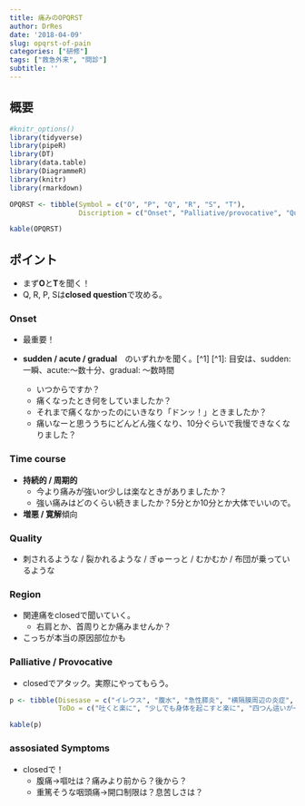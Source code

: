 ```yaml
---
title: 痛みのOPQRST
author: DrRes
date: '2018-04-09'
slug: opqrst-of-pain
categories: ["研修"]
tags: ["救急外来", "問診"]
subtitle: ''
---
```


## 概要

```r
#knitr_options()
library(tidyverse)
library(pipeR)
library(DT)
library(data.table)
library(DiagrammeR)
library(knitr)
library(rmarkdown)
```


```r
OPQRST <- tibble(Symbol = c("O", "P", "Q", "R", "S", "T"),
                 Discription = c("Onset", "Palliative/provocative", "Quality", "Region", "assosiated Symptoms", "Time course"))

kable(OPQRST)
```

## ポイント

* まず**O**と**T**を聞く！
* Q, R, P, Sは**closed question**で攻める。

### Onset 

* 最重要！
* **sudden / acute / gradual**　のいずれかを聞く。[^1]
[^1]: 目安は、sudden:一瞬、acute:〜数十分、gradual: 〜数時間

    - いつからですか？
    - 痛くなったとき何をしていましたか？
    - それまで痛くなかったのにいきなり「ドンッ！」ときましたか？
    - 痛いなーと思ううちにどんどん強くなり、10分ぐらいで我慢できなくなりました？
    
### Time course

* **持続的 / 周期的**
    - 今より痛みが強いor少しは楽なときがありましたか？
    - 強い痛みはどのくらい続きましたか？5分とか10分とか大体でいいので。
    
* **増悪 / 寛解**傾向
    
### Quality
* 刺されるような / 裂かれるような / ぎゅーっと / むかむか / 布団が乗っているような

### Region

* 関連痛をclosedで聞いていく。
    - 右肩とか、首周りとか痛みませんか？
* こっちが本当の原因部位かも

### Palliative / Provocative

* closedでアタック。実際にやってもらう。
    
```r
p <- tibble(Disesase = c("イレウス", "腹水", "急性膵炎", "横隔膜周辺の炎症", "胸膜周辺の炎症", "食堂破裂"),
            ToDo = c("吐くと楽に", "少しでも身体を起こすと楽に", "四つん這いが一番楽", "深呼気で増悪", "深呼気で増悪", "嚥下で強い痛み"))

kable(p)
```
    
### assosiated Symptoms

* closedで！
    - 腹痛→嘔吐は？痛みより前から？後から？
    - 重篤そうな咽頭痛→開口制限は？息苦しさは？
    
    